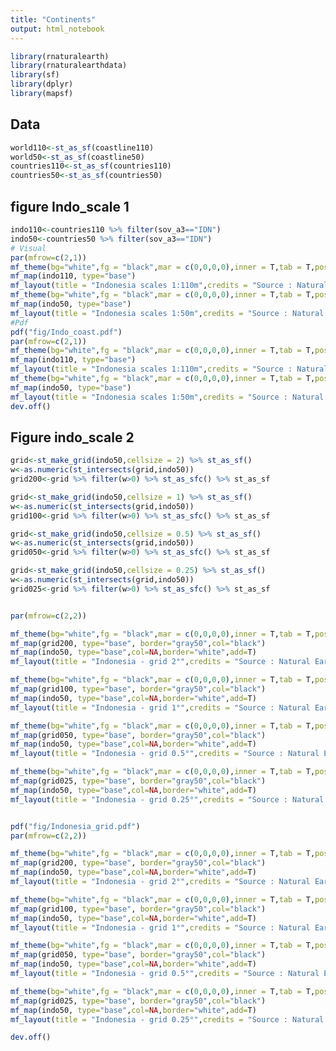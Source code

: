 ```yaml
---
title: "Continents"
output: html_notebook
---
```


```r
library(rnaturalearth)
library(rnaturalearthdata)
library(sf)
library(dplyr)
library(mapsf)
```
## Data

```r
world110<-st_as_sf(coastline110)
world50<-st_as_sf(coastline50)
countries110<-st_as_sf(countries110)
countries50<-st_as_sf(countries50)


```

## figure Indo_scale 1

```r
indo110<-countries110 %>% filter(sov_a3=="IDN")
indo50<-countries50 %>% filter(sov_a3=="IDN")
# Visual
par(mfrow=c(2,1))
mf_theme(bg="white",fg = "black",mar = c(0,0,0,0),inner = T,tab = T,pos="right")
mf_map(indo110, type="base")
mf_layout(title = "Indonesia scales 1:110m",credits = "Source : Natural Earth",frame = T,scale = F,arrow=F)
mf_theme(bg="white",fg = "black",mar = c(0,0,0,0),inner = T,tab = T,pos="right")
mf_map(indo50, type="base")
mf_layout(title = "Indonesia scales 1:50m",credits = "Source : Natural Earth", frame=T,scale=F, arrow=F)
#Pdf
pdf("fig/Indo_coast.pdf")
par(mfrow=c(2,1))
mf_theme(bg="white",fg = "black",mar = c(0,0,0,0),inner = T,tab = T,pos="right")
mf_map(indo110, type="base")
mf_layout(title = "Indonesia scales 1:110m",credits = "Source : Natural Earth",frame = T,scale = F,arrow=F)
mf_theme(bg="white",fg = "black",mar = c(0,0,0,0),inner = T,tab = T,pos="right")
mf_map(indo50, type="base")
mf_layout(title = "Indonesia scales 1:50m",credits = "Source : Natural Earth", frame=T,scale=F, arrow=F)
dev.off()
```

## Figure indo_scale 2

```r
grid<-st_make_grid(indo50,cellsize = 2) %>% st_as_sf()
w<-as.numeric(st_intersects(grid,indo50))
grid200<-grid %>% filter(w>0) %>% st_as_sfc() %>% st_as_sf

grid<-st_make_grid(indo50,cellsize = 1) %>% st_as_sf()
w<-as.numeric(st_intersects(grid,indo50))
grid100<-grid %>% filter(w>0) %>% st_as_sfc() %>% st_as_sf

grid<-st_make_grid(indo50,cellsize = 0.5) %>% st_as_sf()
w<-as.numeric(st_intersects(grid,indo50))
grid050<-grid %>% filter(w>0) %>% st_as_sfc() %>% st_as_sf

grid<-st_make_grid(indo50,cellsize = 0.25) %>% st_as_sf()
w<-as.numeric(st_intersects(grid,indo50))
grid025<-grid %>% filter(w>0) %>% st_as_sfc() %>% st_as_sf


par(mfrow=c(2,2))

mf_theme(bg="white",fg = "black",mar = c(0,0,0,0),inner = T,tab = T,pos="right")
mf_map(grid200, type="base", border="gray50",col="black")
mf_map(indo50, type="base",col=NA,border="white",add=T)
mf_layout(title = "Indonesia - grid 2°",credits = "Source : Natural Earth",frame = T,scale = F,arrow=F)

mf_theme(bg="white",fg = "black",mar = c(0,0,0,0),inner = T,tab = T,pos="right")
mf_map(grid100, type="base", border="gray50",col="black")
mf_map(indo50, type="base",col=NA,border="white",add=T)
mf_layout(title = "Indonesia - grid 1°",credits = "Source : Natural Earth",frame = T,scale = F,arrow=F)

mf_theme(bg="white",fg = "black",mar = c(0,0,0,0),inner = T,tab = T,pos="right")
mf_map(grid050, type="base", border="gray50",col="black")
mf_map(indo50, type="base",col=NA,border="white",add=T)
mf_layout(title = "Indonesia - grid 0.5°",credits = "Source : Natural Earth",frame = T,scale = F,arrow=F)

mf_theme(bg="white",fg = "black",mar = c(0,0,0,0),inner = T,tab = T,pos="right")
mf_map(grid025, type="base", border="gray50",col="black")
mf_map(indo50, type="base",col=NA,border="white",add=T)
mf_layout(title = "Indonesia - grid 0.25°",credits = "Source : Natural Earth",frame = T,scale = F,arrow=F)


pdf("fig/Indonesia_grid.pdf")
par(mfrow=c(2,2))

mf_theme(bg="white",fg = "black",mar = c(0,0,0,0),inner = T,tab = T,pos="right")
mf_map(grid200, type="base", border="gray50",col="black")
mf_map(indo50, type="base",col=NA,border="white",add=T)
mf_layout(title = "Indonesia - grid 2°",credits = "Source : Natural Earth",frame = T,scale = F,arrow=F)

mf_theme(bg="white",fg = "black",mar = c(0,0,0,0),inner = T,tab = T,pos="right")
mf_map(grid100, type="base", border="gray50",col="black")
mf_map(indo50, type="base",col=NA,border="white",add=T)
mf_layout(title = "Indonesia - grid 1°",credits = "Source : Natural Earth",frame = T,scale = F,arrow=F)

mf_theme(bg="white",fg = "black",mar = c(0,0,0,0),inner = T,tab = T,pos="right")
mf_map(grid050, type="base", border="gray50",col="black")
mf_map(indo50, type="base",col=NA,border="white",add=T)
mf_layout(title = "Indonesia - grid 0.5°",credits = "Source : Natural Earth",frame = T,scale = F,arrow=F)

mf_theme(bg="white",fg = "black",mar = c(0,0,0,0),inner = T,tab = T,pos="right")
mf_map(grid025, type="base", border="gray50",col="black")
mf_map(indo50, type="base",col=NA,border="white",add=T)
mf_layout(title = "Indonesia - grid 0.25°",credits = "Source : Natural Earth",frame = T,scale = F,arrow=F)

dev.off()

```




